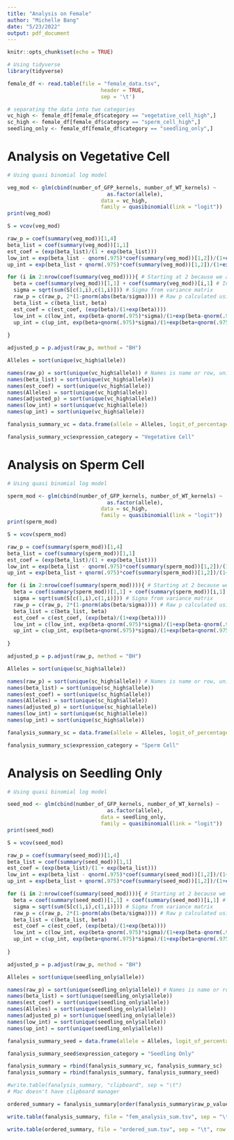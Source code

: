```yaml
---
title: "Analysis on Female"
author: "Michelle Bang"
date: "5/23/2022"
output: pdf_document
---
```


```r
knitr::opts_chunk$set(echo = TRUE)
```

```r
# Using tidyverse
library(tidyverse)
```

```r
female_df <- read.table(file = "female_data.tsv",
                              header = TRUE,
                              sep = '\t')
```

```r
# separating the data into two categories
vc_high <- female_df[female_df$category == "vegetative_cell_high",]
sc_high <- female_df[female_df$category == "sperm_cell_high",]
seedling_only <- female_df[female_df$category == "seedling_only",]
```

# Analysis on Vegetative Cell
```r

# Using quasi binomial log model

veg_mod <- glm(cbind(number_of_GFP_kernels, number_of_WT_kernels) ~
                                as.factor(allele),
                              data = vc_high,
                              family = quasibinomial(link = "logit"))
print(veg_mod)

S = vcov(veg_mod)

raw_p = coef(summary(veg_mod))[1,4]
beta_list = coef(summary(veg_mod))[1,1]
est_coef = (exp(beta_list)/(1 + exp(beta_list)))
low_int = exp(beta_list - qnorm(.975)*coef(summary(veg_mod))[1,2])/(1+exp(beta_list - qnorm(.975)*coef(summary(veg_mod))[1,2]))
up_int = exp(beta_list + qnorm(.975)*coef(summary(veg_mod))[1,2])/(1+exp(beta_list + qnorm(.975)*coef(summary(veg_mod))[1,2]))

for (i in 2:nrow(coef(summary(veg_mod)))){ # Starting at 2 because we already collected the first one...
  beta = coef(summary(veg_mod))[1,1] + coef(summary(veg_mod))[i,1] # Intercept + Allele coefficient 
  sigma = sqrt(sum(S[c(1,i),c(1,i)])) # Sigma from variance matrix
  raw_p = c(raw_p, 2*(1-pnorm(abs(beta/sigma)))) # Raw p calculated using z normal distribution
  beta_list = c(beta_list, beta)
  est_coef = c(est_coef, (exp(beta)/(1+exp(beta))))
  low_int = c(low_int, exp(beta-qnorm(.975)*sigma)/(1+exp(beta-qnorm(.975)*sigma)))
  up_int = c(up_int, exp(beta+qnorm(.975)*sigma)/(1+exp(beta+qnorm(.975)*sigma)))
  
}

adjusted_p = p.adjust(raw_p, method = "BH")

Alleles = sort(unique(vc_high$allele))

names(raw_p) = sort(unique(vc_high$allele)) # Names is name or row, unique only picks unique value from dataset
names(beta_list) = sort(unique(vc_high$allele))
names(est_coef) = sort(unique(vc_high$allele))
names(Alleles) = sort(unique(vc_high$allele))
names(adjusted_p) = sort(unique(vc_high$allele))
names(low_int) = sort(unique(vc_high$allele))
names(up_int) = sort(unique(vc_high$allele))

fanalysis_summary_vc = data.frame(allele = Alleles, logit_of_percentage = beta_list, estimated_transmission_percentage = est_coef, lower_confidence_interval = low_int, upper_confidence_interval = up_int, raw_p_value = raw_p, adj_p_value = adjusted_p)

fanalysis_summary_vc$expression_category = "Vegetative Cell"

```

# Analysis on Sperm Cell

```r
# Using quasi binomial log model

sperm_mod <- glm(cbind(number_of_GFP_kernels, number_of_WT_kernels) ~
                                as.factor(allele),
                              data = sc_high,
                              family = quasibinomial(link = "logit"))
print(sperm_mod)

S = vcov(sperm_mod)

raw_p = coef(summary(sperm_mod))[1,4]
beta_list = coef(summary(sperm_mod))[1,1]
est_coef = (exp(beta_list)/(1 + exp(beta_list)))
low_int = exp(beta_list - qnorm(.975)*coef(summary(sperm_mod))[1,2])/(1+exp(beta_list - qnorm(.975)*coef(summary(sperm_mod))[1,2]))
up_int = exp(beta_list + qnorm(.975)*coef(summary(sperm_mod))[1,2])/(1+exp(beta_list + qnorm(.975)*coef(summary(sperm_mod))[1,2]))

for (i in 2:nrow(coef(summary(sperm_mod)))){ # Starting at 2 because we already collected the first one...
  beta = coef(summary(sperm_mod))[1,1] + coef(summary(sperm_mod))[i,1] # Intercept + Allele coefficient 
  sigma = sqrt(sum(S[c(1,i),c(1,i)])) # Sigma from variance matrix
  raw_p = c(raw_p, 2*(1-pnorm(abs(beta/sigma)))) # Raw p calculated using z normal distribution
  beta_list = c(beta_list, beta)
  est_coef = c(est_coef, (exp(beta)/(1+exp(beta))))
  low_int = c(low_int, exp(beta-qnorm(.975)*sigma)/(1+exp(beta-qnorm(.975)*sigma)))
  up_int = c(up_int, exp(beta+qnorm(.975)*sigma)/(1+exp(beta+qnorm(.975)*sigma)))
  
}

adjusted_p = p.adjust(raw_p, method = "BH")

Alleles = sort(unique(sc_high$allele))

names(raw_p) = sort(unique(sc_high$allele)) # Names is name or row, unique only picks unique value from dataset
names(beta_list) = sort(unique(sc_high$allele))
names(est_coef) = sort(unique(sc_high$allele))
names(Alleles) = sort(unique(sc_high$allele))
names(adjusted_p) = sort(unique(sc_high$allele))
names(low_int) = sort(unique(sc_high$allele))
names(up_int) = sort(unique(sc_high$allele))

fanalysis_summary_sc = data.frame(allele = Alleles, logit_of_percentage = beta_list, estimated_transmission_percentage = est_coef, lower_confidence_interval = low_int, upper_confidence_interval = up_int, raw_p_value = raw_p, adj_p_value = adjusted_p)

fanalysis_summary_sc$expression_category = "Sperm Cell"

```

# Analysis on Seedling Only

```r
# Using quasi binomial log model

seed_mod <- glm(cbind(number_of_GFP_kernels, number_of_WT_kernels) ~
                                as.factor(allele),
                              data = seedling_only,
                              family = quasibinomial(link = "logit"))
print(seed_mod)

S = vcov(seed_mod)

raw_p = coef(summary(seed_mod))[1,4]
beta_list = coef(summary(seed_mod))[1,1]
est_coef = (exp(beta_list)/(1 + exp(beta_list)))
low_int = exp(beta_list - qnorm(.975)*coef(summary(seed_mod))[1,2])/(1+exp(beta_list - qnorm(.975)*coef(summary(seed_mod))[1,2]))
up_int = exp(beta_list + qnorm(.975)*coef(summary(seed_mod))[1,2])/(1+exp(beta_list + qnorm(.975)*coef(summary(seed_mod))[1,2]))

for (i in 2:nrow(coef(summary(seed_mod)))){ # Starting at 2 because we already collected the first one...
  beta = coef(summary(seed_mod))[1,1] + coef(summary(seed_mod))[i,1] # Intercept + Allele coefficient 
  sigma = sqrt(sum(S[c(1,i),c(1,i)])) # Sigma from variance matrix
  raw_p = c(raw_p, 2*(1-pnorm(abs(beta/sigma)))) # Raw p calculated using z normal distribution
  beta_list = c(beta_list, beta)
  est_coef = c(est_coef, (exp(beta)/(1+exp(beta))))
  low_int = c(low_int, exp(beta-qnorm(.975)*sigma)/(1+exp(beta-qnorm(.975)*sigma)))
  up_int = c(up_int, exp(beta+qnorm(.975)*sigma)/(1+exp(beta+qnorm(.975)*sigma)))
  
}

adjusted_p = p.adjust(raw_p, method = "BH")

Alleles = sort(unique(seedling_only$allele))

names(raw_p) = sort(unique(seedling_only$allele)) # Names is name or row, unique only picks unique value from dataset
names(beta_list) = sort(unique(seedling_only$allele))
names(est_coef) = sort(unique(seedling_only$allele))
names(Alleles) = sort(unique(seedling_only$allele))
names(adjusted_p) = sort(unique(seedling_only$allele))
names(low_int) = sort(unique(seedling_only$allele))
names(up_int) = sort(unique(seedling_only$allele))

fanalysis_summary_seed = data.frame(allele = Alleles, logit_of_percentage = beta_list, estimated_transmission_percentage = est_coef, lower_confidence_interval = low_int, upper_confidence_interval = up_int, raw_p_value = raw_p, adj_p_value = adjusted_p)

fanalysis_summary_seed$expression_category = "Seedling Only"


```

```r
fanalysis_summary = rbind(fanalysis_summary_vc, fanalysis_summary_sc)
fanalysis_summary = rbind(fanalysis_summary, fanalysis_summary_seed)

#write.table(fanalysis_summary, "clipboard", sep = "\t")
# Mac doesn't have clipboard manager

ordered_summary = fanalysis_summary[order(fanalysis_summary$raw_p_value),]

write.table(fanalysis_summary, file = "fem_analysis_sum.tsv", sep = "\t", row.names=FALSE) # column titles are wrong

write.table(ordered_summary, file = "ordered_sum.tsv", sep = "\t", row.names=FALSE)
```
